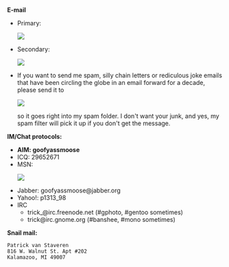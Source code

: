 '''E-mail'''
* Primary: <html><img src="http://www.trick.vanstaveren.us/inc/textimage.php?text=trick@vanstaveren.us&size=10"></html>
* Secondary: <html><img src="http://www.trick.vanstaveren.us/inc/textimage.php?text=pvanstav@cs.wmich.edu&size=10"></html>
* If you want to send me spam, silly chain letters or rediculous joke emails that have been circling the globe in an email forward for a decade, please send it to <html><img src="http://www.trick.vanstaveren.us/inc/textimage.php?text=junk@trick.vanstaveren.us&size=10"></html>so it goes right into my spam folder.  I don't want your junk, and yes, my spam filter will pick it up if you don't get the message.

'''IM/Chat protocols:'''
* '''AIM: goofyassmoose'''
* ICQ: 29652671
* MSN: <html><img src="http://www.trick.vanstaveren.us/inc/textimage.php?text=p_vanstaveren@hotmail.com&size=10"></html>
* Jabber: goofyassmoose@jabber.org
* Yahoo!: p1313_98
* IRC
** trick_@irc.freenode.net (#gphoto, #gentoo sometimes)
** trick@irc.gnome.org (#banshee, #mono sometimes)


'''Snail mail: '''
 Patrick van Staveren
 816 W. Walnut St. Apt #202
 Kalamazoo, MI 49007